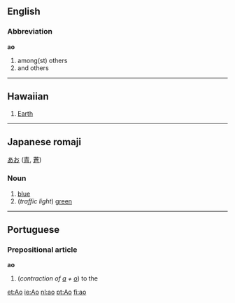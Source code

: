 ==English==
===Abbreviation===
'''ao'''

#among(st) others
#and others

----
==Hawaiian==
<!--noun or proper noun?-->
#[[Earth]]

----
==Japanese romaji==
[[あお]] ([[青]], [[蒼]])

===Noun===
#[[blue]]
#(''traffic light'') [[green]]

----
==Portuguese==
===Prepositional article===
'''ao'''

#(''contraction of [[a#Portuguese|a]] + [[o#Portuguese|o]]'') to the

[[et:Ao]]
[[ie:Ao]]
[[nl:ao]]
[[pt:Ao]]
[[fi:ao]]